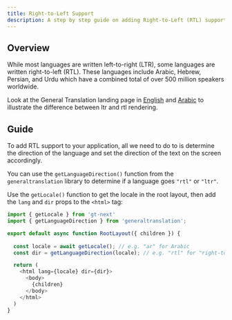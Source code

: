 ```yaml
---
title: Right-to-Left Support
description: A step by step guide on adding Right-to-Left (RTL) support to your application
---
```


## Overview

While most languages are written left-to-right (LTR), some languages are written right-to-left (RTL).
These languages include Arabic, Hebrew, Persian, and Urdu which have a combined total of over 500 million speakers worldwide.

Look at the General Translation landing page in [English](https://generaltranslation.com/en-US/welcome)
and [Arabic](https://generaltranslation.com/ar/welcome) to illustrate the difference between ltr and rtl rendering.

## Guide

To add RTL support to your application, all we need to do to is determine the direction of the language and set the direction of
the text on the screen accordingly.

You can use the `getLanguageDirection()` function from the `generaltranslation`
library to determine if a language goes `"rtl"` or `"ltr"`.

Use the `getLocale()` function to get the locale in the root layout, then add the `lang` and `dir` props to the `<html>` tag:

```javascript title="my-app/app/layout.tsx" copy
import { getLocale } from 'gt-next'
import { getLanguageDirection } from 'generaltranslation';

export default async function RootLayout({ children }) {
        
  const locale = await getLocale(); // e.g. "ar" for Arabic
  const dir = getLanguageDirection(locale); // e.g. "rtl" for "right-to-left"

  return (
    <html lang={locale} dir={dir}>
      <body> 
        {children}
      </body>
    </html>
  )
}
```